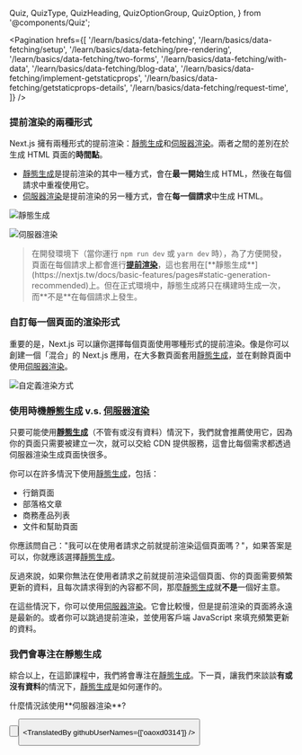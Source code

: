   Quiz,
  QuizType,
  QuizHeading,
  QuizOptionGroup,
  QuizOption,
} from '@components/Quiz';

<Pagination
  hrefs={[
    '/learn/basics/data-fetching',
    '/learn/basics/data-fetching/setup',
    '/learn/basics/data-fetching/pre-rendering',
    '/learn/basics/data-fetching/two-forms',
    '/learn/basics/data-fetching/with-data',
    '/learn/basics/data-fetching/blog-data',
    '/learn/basics/data-fetching/implement-getstaticprops',
    '/learn/basics/data-fetching/getstaticprops-details',
    '/learn/basics/data-fetching/request-time',
  ]}
/>

### 提前渲染的兩種形式

Next.js 擁有兩種形式的提前渲染：<a href="/docs/basic-features/pages#static-generation-recommended" className="link-code" target="_blank" >靜態生成</a>和<a href="/docs/basic-features/pages#server-side-rendering" className="link-code" target="_blank">伺服器渲染</a>。兩者之間的差別在於生成 HTML 頁面的**時間點**。

- <a href="/docs/basic-features/pages#static-generation-recommended" className="link-code" target="_blank" >靜態生成</a>是提前渲染的其中一種方式，會在**最一開始**生成 HTML，然後在每個請求中重複使用它。
- <a href="/docs/basic-features/pages#server-side-rendering" className="link-code" target="_blank">伺服器渲染</a>是提前渲染的另一種方式，會在**每一個請求**中生成 HTML。

![靜態生成](https://nextjs.org/static/images/learn/data-fetching/static-generation.png '靜態生成')

![伺服器渲染](https://nextjs.org/static/images/learn/data-fetching/server-side-rendering.png '伺服器渲染')

> 在開發環境下（當你運行 `npm run dev` 或 `yarn dev` 時），為了方便開發，頁面在每個請求上都會進行[**提前渲染**](https://nextjs.tw/docs/basic-features/pages#pre-rendering")，這也套用在[**靜態生成**](https://nextjs.tw/docs/basic-features/pages#static-generation-recommended)上。但在正式環境中，靜態生成將只在構建時生成一次，而**不是**在每個請求上發生。

### 自訂每一個頁面的渲染形式

重要的是，Next.js 可以讓你選擇每個頁面使用哪種形式的提前渲染。像是你可以創建一個「混合」的 Next.js 應用，在大多數頁面套用<a href="/docs/basic-features/pages#static-generation-recommended" className="link-code" target="_blank" >靜態生成</a>，並在剩餘頁面中使用<a href="/docs/basic-features/pages#server-side-rendering" className="link-code" target="_blank">伺服器渲染</a>。

![自定義渲染方式](https://nextjs.org/static/images/learn/data-fetching/per-page-basis.png '自定義渲染方式')

### 使用時機<a href="/docs/basic-features/pages#static-generation-recommended" className="link-code" target="_blank" >靜態生成</a> v.s. <a href="/docs/basic-features/pages#server-side-rendering" className="link-code" target="_blank">伺服器渲染</a>

只要可能使用<a href="/docs/basic-features/pages#static-generation-recommended" className="link-code" target="_blank" >**靜態生成**</a>（不管有或沒有資料）情況下，我們就會推薦使用它，因為你的頁面只需要被建立一次，就可以交給 CDN 提供服務，這會比每個需求都透過伺服器渲染生成頁面快很多。

你可以在許多情況下使用<a href="/docs/basic-features/pages#static-generation-recommended" className="link-code" target="_blank" >靜態生成</a>，包括：

- 行銷頁面
- 部落格文章
- 商務產品列表
- 文件和幫助頁面

你應該問自己："我可以在使用者請求之前就提前渲染這個頁面嗎？"，如果答案是可以，你就應該選擇<a href="/docs/basic-features/pages#static-generation-recommended" className="link-code" target="_blank" >靜態生成</a>。

反過來說，如果你無法在使用者請求之前就提前渲染這個頁面、你的頁面需要頻繁更新的資料，且每次請求得到的內容都不同，那麼<a href="/docs/basic-features/pages#static-generation-recommended" className="link-code" target="_blank" >靜態生成</a>就**不是**一個好主意。

在這些情況下，你可以使用<a href="/docs/basic-features/pages#server-side-rendering" className="link-code" target="_blank">伺服器渲染</a>。它會比較慢，但是提前渲染的頁面將永遠是最新的。或者你可以跳過提前渲染，並使用客戶端 JavaScript 來填充頻繁更新的資料。

### 我們會專注在靜態生成

綜合以上，在這節課程中，我們將會專注在<a href="/docs/basic-features/pages#static-generation-recommended" className="link-code" target="_blank" >靜態生成</a>。下一頁，讓我們來談談**有或沒有資料**的情況下，<a href="/docs/basic-features/pages#static-generation-recommended" className="link-code" target="_blank" >靜態生成</a>是如何運作的。

<Quiz>
    <QuizHeading type={QuizType.quickReview}>
       什麼情況該使用**伺服器渲染**?
    </QuizHeading>
    <QuizOptionGroup>
        <QuizOption text="當你有一千個頁面"/>
        <QuizOption text="當你的資料需要在每次請求時更新" isCorrect/>
        <QuizOption text="當你需要為使用者特別建造頁面"/>
    </QuizOptionGroup>

</Quiz>

<Button
  content="← 返回上一頁"
  url="/learn/basics/data-fetching/pre-rendering"
  basicStyle="text-white bg-[#0070f3]"
  hoverStyle="hover:opacity-90"
/>

<Button
  content="前往下一頁 →"
  url="/learn/basics/data-fetching/with-data"
  basicStyle="text-white bg-[#0070f3]"
  hoverStyle="hover:opacity-90"
/>

<TranslatedBy githubUserNames={['oaoxd0314']} />
